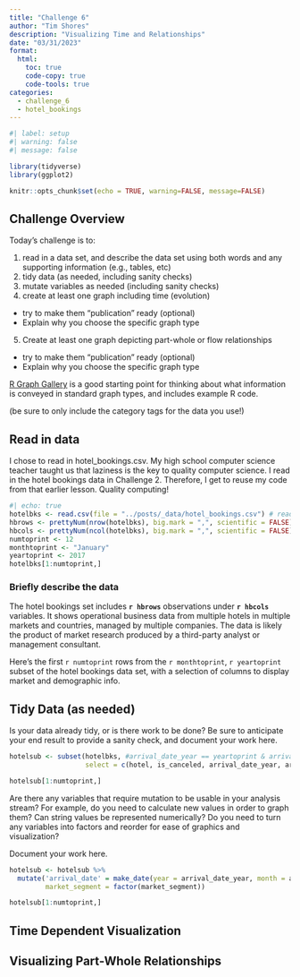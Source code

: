 ```yaml
---
title: "Challenge 6"
author: "Tim Shores"
description: "Visualizing Time and Relationships"
date: "03/31/2023"
format:
  html:
    toc: true
    code-copy: true
    code-tools: true
categories:
  - challenge_6
  - hotel_bookings
---
```


```r
#| label: setup
#| warning: false
#| message: false

library(tidyverse)
library(ggplot2)

knitr::opts_chunk$set(echo = TRUE, warning=FALSE, message=FALSE)
```

## Challenge Overview

Today's challenge is to:

1)  read in a data set, and describe the data set using both words and any supporting information (e.g., tables, etc)
2)  tidy data (as needed, including sanity checks)
3)  mutate variables as needed (including sanity checks)
4)  create at least one graph including time (evolution)
   - try to make them "publication" ready (optional)
   - Explain why you choose the specific graph type
5)  Create at least one graph depicting part-whole or flow relationships
   - try to make them "publication" ready (optional)
   - Explain why you choose the specific graph type

[R Graph Gallery](https://r-graph-gallery.com/) is a good starting point for thinking about what information is conveyed in standard graph types, and includes example R code.

(be sure to only include the category tags for the data you use!)

## Read in data

I chose to read in hotel_bookings.csv. My high school computer science teacher taught us that laziness is the key to quality computer science. I read in the hotel bookings data in Challenge 2. Therefore, I get to reuse my code from that earlier lesson. Quality computing!

```r

#| echo: true
hotelbks <- read.csv(file = "../posts/_data/hotel_bookings.csv") # read in data
hbrows <- prettyNum(nrow(hotelbks), big.mark = ",", scientific = FALSE)  # Apply comma-separated format
hbcols <- prettyNum(ncol(hotelbks), big.mark = ",", scientific = FALSE)
numtoprint <- 12
monthtoprint <- "January"
yeartoprint <- 2017
hotelbks[1:numtoprint,]
```

### Briefly describe the data

The hotel bookings set includes **`r hbrows`** observations under **`r hbcols`** variables. It shows operational business data from multiple hotels in multiple markets and countries, managed by multiple companies. The data is likely the product of market research produced by a third-party analyst or management consultant.

Here's the first `r numtoprint` rows from the `r monthtoprint`, `r yeartoprint` subset of the hotel bookings data set, with a selection of columns to display market and demographic info.

## Tidy Data (as needed)

Is your data already tidy, or is there work to be done? Be sure to anticipate your end result to provide a sanity check, and document your work here.

```r
hotelsub <- subset(hotelbks, #arrival_date_year == yeartoprint & arrival_date_month == monthtoprint,  
                   select = c(hotel, is_canceled, arrival_date_year, arrival_date_month, arrival_date_day_of_month, stays_in_weekend_nights, stays_in_week_nights, country, market_segment, adults, children, babies))

hotelsub[1:numtoprint,]

```

Are there any variables that require mutation to be usable in your analysis stream? For example, do you need to calculate new values in order to graph them? Can string values be represented numerically? Do you need to turn any variables into factors and reorder for ease of graphics and visualization?

Document your work here.

```r
hotelsub <- hotelsub %>%
  mutate('arrival_date' = make_date(year = arrival_date_year, month = arrival_date_month, day = arrival_date_day_of_month),
         market_segment = factor(market_segment))

hotelsub[1:numtoprint,]
```

## Time Dependent Visualization


## Visualizing Part-Whole Relationships
